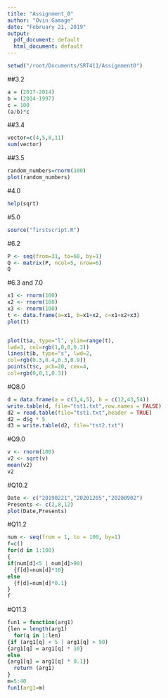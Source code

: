 ```yaml
---
title: "Assignment_0"
author: "Ovin Gamage"
date: "February 21, 2019"
output:
  pdf_document: default
  html_document: default
---
```


```R

setwd("/root/Documents/SRT411/Assignment0")
```

##3.2
```R
a = (2017-2014)
b = (2014-1997)
c = 100
(a/b)*c
```

##3.4
```R
vector=c(4,5,8,11)
sum(vector)
```

##3.5
```R
random_numbers=rnorm(100)
plot(random_numbers)
```

#4.0
```R
help(sqrt)
```

#5.0
```R
source("firstscript.R")
```

#6.2
```R
P <- seq(from=31, to=60, by=1)
Q <- matrix(P, ncol=5, nrow=6)
Q
```

#6.3 and 7.0
```R
x1 <- rnorm(100)
x2 <- rnorm(100)
x3 <- rnorm(100)
t <- data.frame(a=x1, b=x1+x2, c=x1+x2+x3)
plot(t)


plot(t$a, type="l", ylim=range(t),
lwd=3, col=rgb(1,0,0,0.3))
lines(t$b, type="s", lwd=2,
col=rgb(0.3,0.4,0.3,0.9))
points(t$c, pch=20, cex=4,
col=rgb(0,0,1,0.3))
```

#Q8.0
```R
d = data.frame(a = c(3,4,5), b = c(12,43,54))
write.table(d, file="tst1.txt",row.names = FALSE)
d2 = read.table(file="tst1.txt",header = TRUE)
d2 = d$g * 5
d3 = write.table(d2, file="tst2.txt")
```

#Q9.0
```R
v <- rnorm(100)
v2 <- sqrt(v)
mean(v2)
v2
```

#Q10.2
```R
Date <- c("20190221","20201205","20200902")
Presents <- c(2,8,12)
plot(Date,Presents)
```

#Q11.2
```R
num <- seq(from = 1, to = 100, by=1)
f=c()
for(d in 1:100)
{
if(num[d]<5 | num[d]>90)
  {f[d]=num[d]*10}
else
  {f[d]=num[d]*0.1}
}
f
```

#Q11.3
```R
fun1 = function(arg1)
{len = length(arg1)
  for(q in 1:len)
{if (arg1[q] < 5 | arg1[q] > 90)
{arg1[q] = arg1[q] * 10}
else
{arg1[q] = arg1[q] * 0.1}}
  return (arg1)
}
m=5:40
fun1(arg1=m)
```